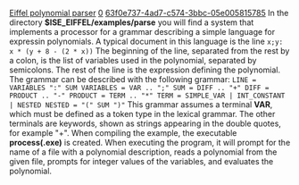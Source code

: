 [[Property:title|Eiffel polynomial parser]]
[[Property:weight|0]]
[[Property:uuid|63f0e737-4ad7-c574-3bbc-05e005815785]]
In the directory '''$ISE_EIFFEL/examples/parse''' you will find a system that implements a processor for a grammar describing a simple language for expressin polynomials. A typical document in this language is the line 
<code>x;y: x * (y + 8 - (2 * x))</code>
The beginning of the line, separated from the rest by a colon, is the list of variables used in the polynomial, separated by semicolons. The rest of the line is the expression defining the polynomial. The grammar can be described with the following grammar: 
<code>
LINE      = VARIABLES ":" SUM 
VARIABLES = VAR .. ";" 
SUM       = DIFF .. "+" 
DIFF      = PRODUCT .. "-" 
PRODUCT   = TERM .. "*" 
TERM      = SIMPLE_VAR | INT_CONSTANT | NESTED
NESTED    = "(" SUM ")" </code>
This grammar assumes a terminal '''VAR''', which must be defined as a token type in the lexical grammar. The other terminals are keywords, shown as strings appearing in the double quotes, for example "+". 
When compiling the example, the executable '''process(.exe)''' is created. When executing the program, it will prompt for the name of a file with a polynomial description, reads a polynomial from the given file, prompts for integer values of the variables, and evaluates the polynomial. 





